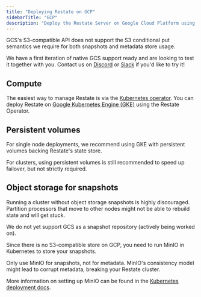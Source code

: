 ```yaml
---
title: "Deploying Restate on GCP"
sidebarTitle: "GCP"
description: "Deploy the Restate Server on Google Cloud Platform using GKE and persistent storage."
---
```


<Info>
GCS's S3-compatible API does not support the S3 conditional put semantics we require for both snapshots and metadata store usage.

We have a first iteration of native GCS support ready and are looking to test it together with you. Contact us on [Discord](https://discord.com/invite/skW3AZ6uGd) or [Slack](https://join.slack.com/t/restatecommunity/shared_invite/zt-2v9gl005c-WBpr167o5XJZI1l7HWKImA) if you'd like to try it!
</Info>

## Compute

The easiest way to manage Restate is via the [Kubernetes operator](/server/deploy/kubernetes).
You can deploy Restate on [Google Kubernetes Engine (GKE)](https://cloud.google.com/kubernetes-engine) using the Restate Operator.

## Persistent volumes

For single node deployments, we recommend using GKE with persistent volumes backing Restate's state store.

For clusters, using persistent volumes is still recommended to speed up failover, but not strictly required.

## Object storage for snapshots
Running a cluster without object storage snapshots is highly discouraged. Partition processors that move to other nodes might not be able to rebuild state and will get stuck.

We do not yet support GCS as a snapshot repository (actively being worked on).

Since there is no S3-compatible store on GCP, you need to run MinIO in Kubernetes to store your snapshots.

<Warning>
Only use MinIO for snapshots, not for metadata. MinIO's consistency model might lead to corrupt metadata, breaking your Restate cluster.

More information on setting up MinIO can be found in the [Kubernetes deployment docs](/server/deploy/kubernetes#minio-object-storage).
</Warning>